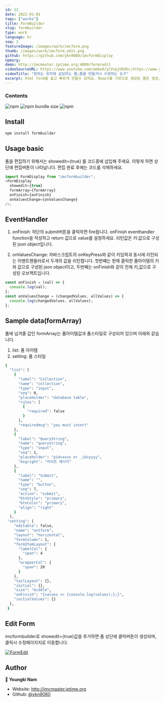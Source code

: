 ```yaml
---
id: 12
date: 2022-01-01
tags: ["works"]
title: FormBuilder
slug: formbuilder
type: work
language: kr
seq: 2
featureImage: /images/work/imcform.png
thumb: /images/work/imcform_edit.png
github: https://github.com/ykn9080/imcFormDisplay
npmorg:
demo: http://imcmaster.iptime.org:4009/form/edit
videoSourceURL: https://www.youtube.com/embed/yCVvpjU93bc;https://www.youtube.com/embed/9hMDpbNx9hg
videoTitle: "원하는 위치에 삽입하는 폼;폼을 만들거나 수정하는 도구"
excerpt: html form을 쉽고 빠르게 만들수 있어요. React를 기반으로 생성된 폼은 생성, 편집할 수 있는 기능이 제공됩니다.
---
```


### Contents

![npm](https://img.shields.io/npm/v/imcformbuilder)
![npm bundle size](https://img.shields.io/bundlephobia/min/imcformbuilder?style=plastic)
![npm](https://img.shields.io/npm/dm/imcformbuild)

## Install

```sh
npm install formbuilder
```

## Usage basic

폼을 편집하기 위해서는 showedit={true} 를 코드중에 삽입해 주세요.
이렇게 하면 상단에 편집버튼이 나타납니다. 편집 완료 후에는 코드를 삭제하세요.

```js
import FormDisplay from "imcformbuilder";
<FormDisplay
  showedit={true}
  formArray={formArray}
  onFinish={onFinish}
  onValuesChange={onValuesChange}
/>;
```

## EventHandler

1. onFinish: 하단의 submit버튼을 클릭하면 fire됩니다. onFinish eventhandler function을 작성하고 return 값으로 value를 설정하세요.
   리턴값은 키:값으로 구성된 json object입니다.

2. onValuesChange: 자바스크립트의 onKeyPress와 같이 키입력과 동시에 리턴되는 이벤트핸들러로서 두개의 값을 리턴합니다.
   첫번째는 현재 클릭한 폼아이템의 키와 값으로 구성된 json object이고, 두번째는 onFinish와 같이 전체 키,값으로 구성된 오브젝트입니다.

```js
const onFinish = (val) => {
  console.log(val);
};
const onValuesChange = (changedValues, allValues) => {
  console.log(changedValues, allValues);
};
```

## Sample data(formArray)

폼에 넘겨줄 값인 formArray는 폼아이템값과 폼스타일로 구성되어 있으며 아래와 같습니다.

1. list: 폼 아이템
2. setting: 폼 스타일

```sh
{
  "list": [
    {
      "label": "Collection",
      "name": "collection",
      "type": "input",
      "seq": 0,
      "placeholder": "database table",
      "rules": [
        {
          "required": false
        }
      ],
      "requiredmsg": "you must insert"
    },
    {
      "label": "QueryString",
      "name": "querystring",
      "type": "input",
      "seq": 1,
      "placeholder": "pid=xxxx or _id=yyyy",
      "msgright": "라이트 메시지"
    },
    {
      "label": "Submit",
      "name": "",
      "type": "button",
      "seq": 7,
      "action": "submit",
      "btnStyle": "primary",
      "btnColor": "primary",
      "align": "right"
    }
  ],
 "setting": {
    "editable": false,
    "name": "antform",
    "layout": "horizontal",
    "formColumn": 1,
    "formItemLayout": {
      "labelCol": {
        "span": 4
      },
      "wrapperCol": {
        "span": 20
      }
    },
    "tailLayout": {},
    "initial": {},
    "size": "middle",
    "onFinish": "{values => {console.log(values);};}",
    "initialValues": {}
  },
 }
```

## Edit Form

imcformbuilder로 showedit={true}값을 추가하면 폼 상단에 클릭버튼이 생성되며, 클릭시 수정페이지지로 이동합니다.

[![FormEdit](https://i.ibb.co/ZhgW0SR/Imcformedit-small.png)](https://www.youtube.com/watch?v=_Fgp1g39Dc8 "Everything Is AWESOME")

## Author

👤 **Youngki Nam**

- Website: http://imcmaster.iptime.org
- Github: [@ykn9080](https://github.com/ykn9080)
